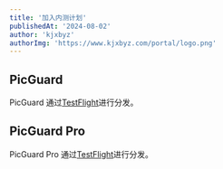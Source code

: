 ```yaml
---
title: '加入内测计划'
publishedAt: '2024-08-02'
author: 'kjxbyz'
authorImg: 'https://www.kjxbyz.com/portal/logo.png'
---
```


## PicGuard

PicGuard 通过[TestFlight](https://testflight.apple.com/join/jFnh5P4W)进行分发。

## PicGuard Pro

PicGuard Pro 通过[TestFlight](https://testflight.apple.com/join/MhtN3tGE)进行分发。
